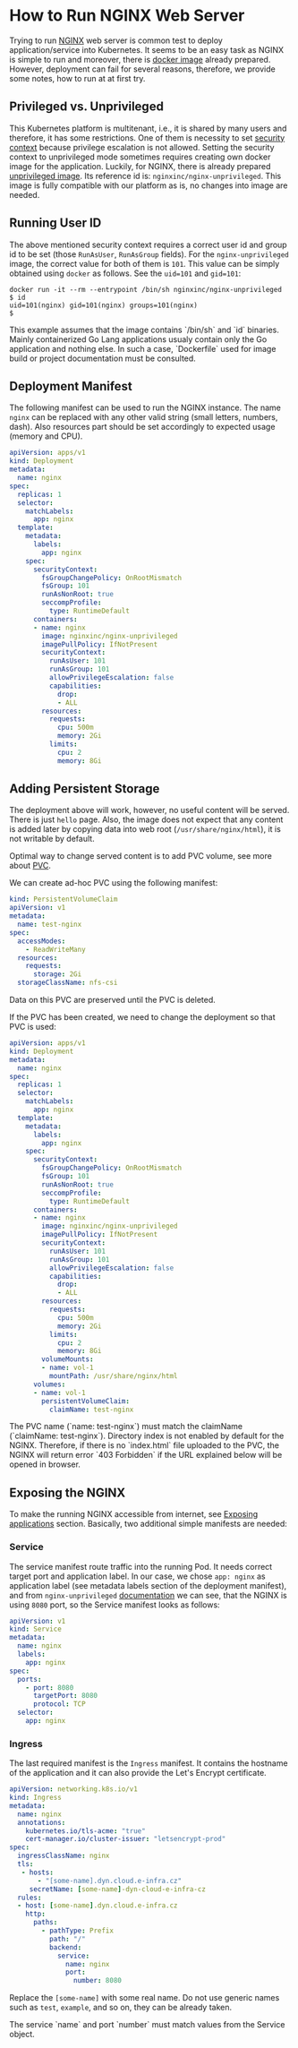 
# How to Run NGINX Web Server

Trying to run [NGINX](https://nginx.org/en/) web server is common test to deploy application/service into Kubernetes. It seems to be an easy task as NGINX is simple to run and moreover, there is [docker image](https://hub.docker.com/_/nginx) already prepared. However, deployment can fail for several reasons, therefore, we provide some notes, how to run at at first try.

## Privileged vs. Unprivileged

This Kubernetes platform is multitenant, i.e., it is shared by many users and therefore, it has some restrictions. One of them is necessity to set [security context](../kubernetes/securitycontext) because privilege escalation is not allowed. Setting the security context to unprivileged mode sometimes requires creating own docker image for the application. Luckily, for NGINX, there is already prepared [unprivileged image](https://hub.docker.com/r/nginxinc/nginx-unprivileged). Its reference id is: `nginxinc/nginx-unprivileged`. This image is fully compatible with our platform as is, no changes into image are needed.

## Running User ID

The above mentioned security context requires a correct user id and group id to be set (those `RunAsUser`, `RunAsGroup` fields). For the `nginx-unprivileged` image, the correct value for both of them is `101`. This value can be simply obtained using `docker` as follows. See the `uid=101` and `gid=101`:

```shell
docker run -it --rm --entrypoint /bin/sh nginxinc/nginx-unprivileged
$ id
uid=101(nginx) gid=101(nginx) groups=101(nginx)
$
```

<Callout type="warning">
This example assumes that the image contains `/bin/sh` and `id` binaries. Mainly containerized Go Lang applications usualy contain only the Go application and nothing else. In such a case, `Dockerfile` used for image build or project documentation must be consulted.
</Callout>

## Deployment Manifest

The following manifest can be used to run the NGINX instance. The name `nginx` can be replaced with any other valid string (small letters, numbers, dash). Also resources part should be set accordingly to expected usage (memory and CPU).

```yaml filename="deployment.yaml" copy
apiVersion: apps/v1
kind: Deployment
metadata:
  name: nginx
spec:
  replicas: 1
  selector:
    matchLabels:
      app: nginx
  template:
    metadata:
      labels:
        app: nginx
    spec:
      securityContext:
        fsGroupChangePolicy: OnRootMismatch
        fsGroup: 101
        runAsNonRoot: true
        seccompProfile:
          type: RuntimeDefault
      containers:
      - name: nginx
        image: nginxinc/nginx-unprivileged
        imagePullPolicy: IfNotPresent
        securityContext:
          runAsUser: 101
          runAsGroup: 101
          allowPrivilegeEscalation: false
          capabilities:
            drop:
            - ALL
        resources:
          requests:
            cpu: 500m
            memory: 2Gi
          limits:
            cpu: 2
            memory: 8Gi
```

## Adding Persistent Storage

The deployment above will work, however, no useful content will be served. There is just `hello` page. Also, the image does not expect that any content is added later by copying data into web root (`/usr/share/nginx/html`), it is not writable by default. 

Optimal way to change served content is to add PVC volume, see more about [PVC](../kubernetes/pvc).

We can create ad-hoc PVC using the following manifest:

```yaml filename="pvc.yaml" copy
kind: PersistentVolumeClaim
apiVersion: v1
metadata:
  name: test-nginx
spec:
  accessModes:
    - ReadWriteMany
  resources:
    requests:
      storage: 2Gi
  storageClassName: nfs-csi
``` 

Data on this PVC are preserved until the PVC is deleted.

If the PVC has been created, we need to change the deployment so that PVC is used:

```yaml {39-45}filename="deployment.yaml" copy
apiVersion: apps/v1
kind: Deployment
metadata:
  name: nginx
spec:
  replicas: 1
  selector:
    matchLabels:
      app: nginx
  template:
    metadata:
      labels:
        app: nginx
    spec:
      securityContext:
        fsGroupChangePolicy: OnRootMismatch
        fsGroup: 101
        runAsNonRoot: true
        seccompProfile:
          type: RuntimeDefault
      containers:
      - name: nginx
        image: nginxinc/nginx-unprivileged
        imagePullPolicy: IfNotPresent
        securityContext:
          runAsUser: 101
          runAsGroup: 101
          allowPrivilegeEscalation: false
          capabilities:
            drop:
            - ALL
        resources:
          requests:
            cpu: 500m
            memory: 2Gi
          limits:
            cpu: 2
            memory: 8Gi
        volumeMounts:
        - name: vol-1
          mountPath: /usr/share/nginx/html
      volumes:
      - name: vol-1
        persistentVolumeClaim:
          claimName: test-nginx
```

<Callout type="warning">
The PVC name (`name: test-nginx`) must match the claimName (`claimName: test-nginx`).
</Callout>

<Callout type="info">
Directory index is not enabled by default for the NGINX. Therefore, if there is no `index.html` file uploaded to the PVC, the NGINX will return error `403 Forbidden` if the URL explained below will be opened in browser.
</Callout>

## Exposing the NGINX

To make the running NGINX accessible from internet, see [Exposing applications](../kubernetes/expose) section. Basically, two additional simple manifests are needed:

### Service

The service manifest route traffic into the running Pod. It needs correct target port and application label. In our case, we chose `app: nginx` as application label (see metadata labels section of the deployment manifest), and from `nginx-unprivileged` [documentation](https://hub.docker.com/r/nginxinc/nginx-unprivileged) we can see, that the NGINX is using `8080` port, so the Service manifest looks as follows:

```yaml filename="service.yaml" copy
apiVersion: v1
kind: Service
metadata:
  name: nginx
  labels:
    app: nginx
spec:
  ports:
    - port: 8080
      targetPort: 8080
      protocol: TCP
  selector:
    app: nginx
```

### Ingress

The last required manifest is the `Ingress` manifest. It contains the hostname of the application and it can also provide the Let's Encrypt certificate.

```yaml filename="ingress.yaml" copy
apiVersion: networking.k8s.io/v1
kind: Ingress
metadata:
  name: nginx
  annotations:
    kubernetes.io/tls-acme: "true"
    cert-manager.io/cluster-issuer: "letsencrypt-prod"
spec:
  ingressClassName: nginx
  tls:
   - hosts:
       - "[some-name].dyn.cloud.e-infra.cz"
     secretName: [some-name]-dyn-cloud-e-infra-cz
  rules:
  - host: [some-name].dyn.cloud.e-infra.cz
    http:
      paths:
        - pathType: Prefix
          path: "/"
          backend:
            service:
              name: nginx
              port:
                number: 8080
```

Replace the `[some-name]` with some real name. Do not use generic names such as `test`, `example`, and so on, they can be already taken.

<Callout type="warning">
The service `name` and port `number` must match values from the Service object.
</Callout>

